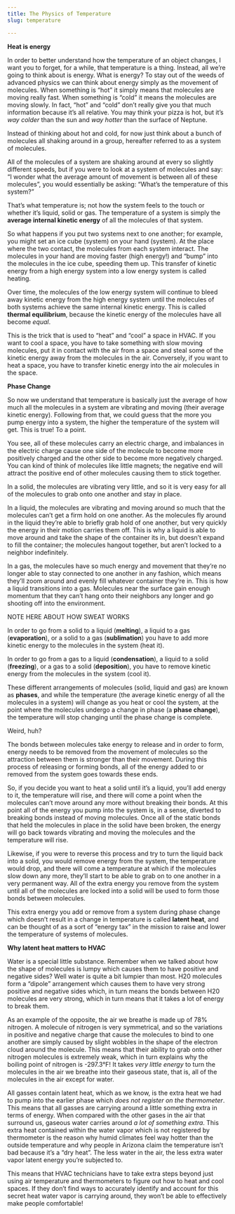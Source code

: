 ```yaml
---
title: The Physics of Temperature
slug: temperature

---
```

**Heat is energy**

In order to better understand how the temperature of an object changes, I want you to forget, for a while, that temperature is a thing. Instead, all we’re going to think about is energy. What is energy? To stay out of the weeds of advanced physics we can think about energy simply as the movement of molecules. When something is “hot” it simply means that molecules are moving really fast. When something is “cold” it means the molecules are moving slowly. In fact, “hot” and “cold” don’t really give you that much information because it’s all relative. You may think your pizza is hot, but it’s _way colder_ than the sun and _way hotter_ than the surface of Neptune.   
  
Instead of thinking about hot and cold, for now just think about a bunch of molecules all shaking around in a group, hereafter referred to as a system of molecules.   
  
All of the molecules of a system are shaking around at every so slightly different speeds, but if you were to look at a system of molecules and say: “I wonder what the average amount of movement is between all of these molecules”, you would essentially be asking: “What’s the temperature of this system?”

That’s what temperature is; not how the system feels to the touch or whether it’s liquid, solid or gas. The temperature of a system is simply the **average internal kinetic energy** of all the molecules of that system.   
  
So what happens if you put two systems next to one another; for example, you might set an ice cube (system) on your hand (system). At the place where the two contact, the molecules from each system interact. The molecules in your hand are moving faster (high energy!) and “bump” into the molecules in the ice cube, speeding them up. This transfer of kinetic energy from a high energy system into a low energy system is called heating.

Over time, the molecules of the low energy system will continue to bleed away kinetic energy from the high energy system until the molecules of both systems achieve the same internal kinetic energy. This is called **thermal equilibrium**, because the kinetic energy of the molecules have all become _equal_.

This is the trick that is used to “heat” and “cool” a space in HVAC. If you want to cool a space, you have to take something with slow moving molecules, put it in contact with the air from a space and steal some of the kinetic energy away from the molecules in the air. Conversely, if you want to heat a space, you have to transfer kinetic energy into the air molecules in the space.

**Phase Change**

So now we understand that temperature is basically just the average of how much all the molecules in a system are vibrating and moving (their average kinetic energy). Following from that, we could guess that the more you pump energy into a system, the higher the temperature of the system will get. This is true! To a point.  
  
You see, all of these molecules carry an electric charge, and imbalances in the electric charge cause one side of the molecule to become more positively charged and the other side to become more negatively charged. You can kind of think of molecules like little magnets; the negative end will attract the positive end of other molecules causing them to stick together.

In a solid, the molecules are vibrating very little, and so it is very easy for all of the molecules to grab onto one another and stay in place.

In a liquid, the molecules are vibrating and moving around so much that the molecules can’t get a firm hold on one another. As the molecules fly around in the liquid they’re able to briefly grab hold of one another, but very quickly the energy in their motion carries them off. This is why a liquid is able to move around and take the shape of the container its in, but doesn’t expand to fill the container; the molecules hangout together, but aren’t locked to a neighbor indefinitely.

In a gas, the molecules have so much energy and movement that they’re no longer able to stay connected to one another in any fashion, which means they’ll zoom around and evenly fill whatever container they’re in. This is how a liquid transitions into a gas. Molecules near the surface gain enough momentum that they can’t hang onto their neighbors any longer and go shooting off into the environment.

NOTE HERE ABOUT HOW SWEAT WORKS

In order to go from a solid to a liquid (**melting**), a liquid to a gas (**evaporation**), or a solid to a gas (**sublimation**) you have to add more kinetic energy to the molecules in the system (heat it).  
  
In order to go from a gas to a liquid (**condensation**), a liquid to a solid (**freezing**), or a gas to a solid (**deposition**), you have to remove kinetic energy from the molecules in the system (cool it).  
  
These different arrangements of molecules (solid, liquid and gas) are known as **phases**, and while the temperature (the average kinetic energy of all the molecules in a system) will change as you heat or cool the system, at the point where the molecules undergo a change in phase (a **phase change**), the temperature will stop changing until the phase change is complete.  
  
Weird, huh?

The bonds between molecules take energy to release and in order to form, energy needs to be removed from the movement of molecules so the attraction between them is stronger than their movement. During this process of releasing or forming bonds, all of the energy added to or removed from the system goes towards these ends.

So, if you decide you want to heat a solid until it’s a liquid, you’ll add energy to it, the temperature will rise, and there will come a point when the molecules can’t move around any more without breaking their bonds. At this point all of the energy you pump into the system is, in a sense, diverted to breaking bonds instead of moving molecules. Once all of the static bonds that held the molecules in place in the solid have been broken, the energy will go back towards vibrating and moving the molecules and the temperature will rise.

Likewise, if you were to reverse this process and try to turn the liquid back into a solid, you would remove energy from the system, the temperature would drop, and there will come a temperature at which if the molecules slow down any more, they’ll start to be able to grab on to one another in a very permanent way. All of the extra energy you remove from the system until all of the molecules are locked into a solid will be used to form those bonds between molecules.

This extra energy you add or remove from a system during phase change which doesn’t result in a change in temperature is called **latent heat**, and can be thought of as a sort of “energy tax” in the mission to raise and lower the temperature of systems of molecules. 

**Why latent heat matters to HVAC**

Water is a special little substance. Remember when we talked about how the shape of molecules is lumpy which causes them to have positive and negative sides? Well water is quite a bit lumpier than most. H20 molecules form a “dipole” arrangement which causes them to have very strong positive and negative sides which, in turn means the bonds between H20 molecules are very strong, which in turn means that it takes a lot of energy to break them.   
  
As an example of the opposite, the air we breathe is made up of 78% nitrogen. A molecule of nitrogen is very symmetrical, and so the variations in positive and negative charge that cause the molecules to bind to one another are simply caused by slight wobbles in the shape of the electron cloud around the molecule. This means that their ability to grab onto other nitrogen molecules is extremely weak, which in turn explains why the boiling point of nitrogen is -297.3°F! It takes _very little energy_ to turn the molecules in the air we breathe into their gaseous state, that is, all of the molecules in the air except for water.

All gasses contain latent heat, which as we know, is the extra heat we had to pump into the earlier phase which _does not register on the thermometer_. This means that all gasses are carrying around a little something extra in terms of energy. When compared with the other gases in the air that surround us, gaseous water carries around _a lot of something extra_. This extra heat contained within the water vapor which is not registered by thermometer is the reason why humid climates feel way hotter than the outside temperature and why people in Arizona claim the temperature isn’t bad because it’s a “dry heat”. The less water in the air, the less extra water vapor latent energy you’re subjected to.

This means that HVAC technicians have to take extra steps beyond just using air temperature and thermometers to figure out how to heat and cool spaces. If they don’t find ways to accurately identify and account for this secret heat water vapor is carrying around, they won’t be able to effectively make people comfortable!